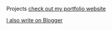 Projects
 [check out  my portfolio website](https://flyingsonu122.github.io/)

 [I also write on Blogger](https://singlebucks.blogspot.com/)



